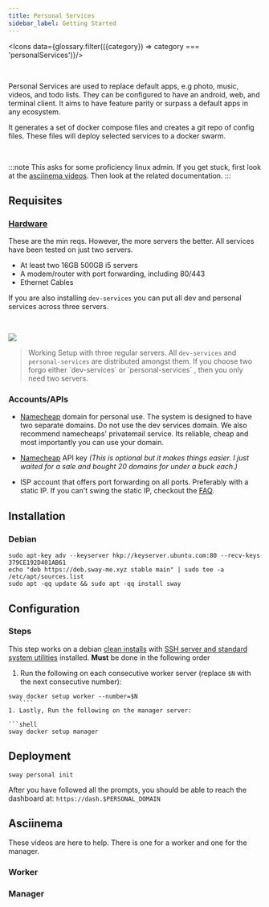 ```yaml
---
title: Personal Services
sidebar_label: Getting Started
---
```




<Icons
    data={glossary.filter(({category}) => category === 'personalServices')}/>

<br/>

Personal Services are used to replace default apps, e.g photo, music, videos, and todo lists. They can be configured to have an android, web, and terminal client.  It aims to have feature parity or surpass a default apps in any ecosystem.

It generates a set of docker compose files and creates a git repo of config files. These files will deploy selected services to a docker swarm.

<br/>


:::note
This asks for some proficiency linux admin. If you get stuck, first look at the [asciinema videos](#asciinema). Then look at the related documentation.
:::

## Requisites
### [Hardware](recommended-hardware.mdx)
These are the min reqs. However, the more servers the better. All services have been tested on just two servers.

- At least two 16GB 500GB i5 servers
- A modem/router with port forwarding, including 80/443
- Ethernet Cables

If you are also installing `dev-services` you can put all dev and personal services across three servers.

<br/>

![](../../static/img/dev-services-minimal.jpg)

<blockquote style={{fontSize: 14}}>
    Working Setup with three regular servers.
    All <code>dev-services</code> and <code>personal-services</code> are
    distributed amongst them. If you choose two forgo either `dev-services` or
    `personal-services` , then you only need two servers.
</blockquote>


### Accounts/APIs
- [Namecheap](https://namecheap.com) domain for personal use. The system is designed to have two separate domains. Do not use the dev services domain. We also recommend namecheaps' privatemail service. Its reliable, cheap and most importantly you can use your domain.

- [Namecheap](https://www.namecheap.com/support/knowledgebase/article.aspx/9739/63/api-faq) API key *(This is optional but it makes things easier. I just waited for a sale and bought 20 domains for under a buck each.)*

- ISP account that offers port forwarding on all ports. Preferably with a static IP. If you can't swing the static IP, checkout the [FAQ](../FAQ).


## Installation

### Debian
```shell
sudo apt-key adv --keyserver hkp://keyserver.ubuntu.com:80 --recv-keys 379CE192D401AB61
echo "deb https://deb.sway-me.xyz stable main" | sudo tee -a /etc/apt/sources.list
sudo apt -qq update && sudo apt -qq install sway
```


## Configuration
### Steps
This step works on a debian [clean installs](https://www.howtoforge.com/tutorial/debian-minimal-server) with [SSH server and standard system utilities](https://www.howtoforge.com/images/debian_buster_minimal_server/big/debian-10-server-33.png) installed. **Must** be done in the  following order

1. Run the following on each consecutive worker server (replace `$N` with the next consecutive number):

 ```shell
 sway docker setup worker --number=$N
    ````
1. Lastly, Run the following on the manager server:

 ```shell
 sway docker setup manager
 ````


## Deployment

```shell
sway personal init
```
After you have followed all the prompts, you should be able to reach the dashboard at: `https://dash.$PERSONAL_DOMAIN`

## Asciinema
These videos are here to help. There is one for a worker and one for the manager.
### Worker
### Manager

